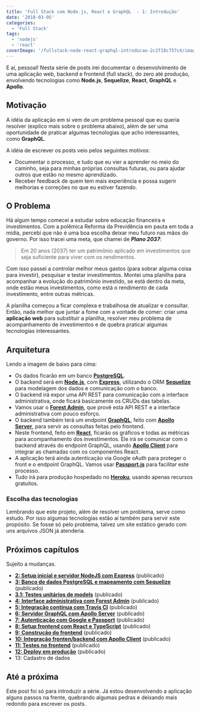 ```yaml
---
title: 'Full Stack com Node.js, React e GraphQL  - 1: Introdução'
date: '2018-03-05'
categories:
  - 'Full Stack'
tags:
  - 'nodejs'
  - 'react'
coverImage: '/fullstack-node-react-graphql-introducao-2c2f18c757c4/images/fullstack-1-1.png'
---
```


E aí, pessoal! Nesta série de posts irei documentar o desenvolvimento de uma aplicação web, backend e frontend (full stack), do zero até produção, envolvendo tecnologias como **Node.js**, **Sequelize**, **React**, **GraphQL** e **Apollo**.

<PostImage
  src="/fullstack-node-react-graphql-introducao-2c2f18c757c4/images/fullstack-1-1-1024x558.png"
  width="1024"
  height="558"
  alt=""
/>

## Motivação

A idéia da aplicação em si vem de um problema pessoal que eu queria resolver (explico mais sobre o problema abaixo), além de ser uma oportunidade de praticar algumas tecnologias que acho interessantes, como **GraphQL**.

A idéia de escrever os posts veio pelos seguintes motivos:

- Documentar o processo, e tudo que eu vier a aprender no meio do caminho, seja para minhas próprias consultas futuras, ou para ajudar outros que estão no mesmo aprendizado.
- Receber feedback de quem tem mais experiência e possa sugerir melhorias e correções no que eu estiver fazendo.

## O Problema

Há algum tempo comecei a estudar sobre educação financeira e investimentos. Com a polêmica Reforma da Previdência em pauta em toda a mídia, percebi que não é uma boa escolha deixar meu futuro nas mãos do governo. Por isso tracei uma meta, que chamei de **_Plano 2037_**:

> Em 20 anos (2037) ter um patrimônio aplicado em investimentos que seja suficiente para viver com os rendimentos.

Com isso passei a controlar melhor meus gastos (para sobrar alguma coisa para investir), pesquisar e testar investimentos. Montei uma planilha para acompanhar a evolução do patrimônio investido, se está dentro da meta, onde estão meus investimentos, como está o rendimento de cada investimento, entre outras métricas.

A planilha começou a ficar complexa e trabalhosa de atualizar e consultar. Então, nada melhor que juntar a fome com a vontade de comer: criar uma **aplicação web** para substituir a planilha, resolver meu problema de acompanhamento de investimentos e de quebra praticar algumas tecnologias interessantes.

## Arquitetura

<PostImage
  src="/fullstack-node-react-graphql-introducao-2c2f18c757c4/images/fullstack-1-2.png"
  width="268"
  height="379"
  alt=""
/>

Lendo a imagem de baixo para cima:

- Os dados ficarão em um banco [**PostgreSQL**](https://www.postgresql.org/).
- O backend será em [**Node.js**](https://nodejs.org/), com [**Express**](https://expressjs.com/), utilizando o ORM [**Sequelize**](http://docs.sequelizejs.com/) para modelagem dos dados e comunicação com o banco.
- O backend irá expor uma API REST para comunicação com a interface administrativa, onde ficará basicamente os CRUDs das tabelas.
- Vamos usar o [**Forest Admin**](https://www.forestadmin.com/), que provê esta API REST e a interface administrativa com pouco esforço.
- O backend também terá um endpoint [**GraphQL**](http://graphql.org/), feito com [**Apollo Server**](https://www.apollographql.com/docs/apollo-server/), para servir as consultas feitas pelo frontend.
- Neste frontend, feito em [**React**](https://reactjs.org/), ficarão os gráficos e todas as métricas para acompanhamento dos investimentos. Ele irá se comunicar com o backend através do endpoint GraphQL, usando [**Apollo Client**](https://www.apollographql.com/client/) para integrar as chamadas com os componentes React.
- A aplicação terá ainda autenticação via Google oAuth para proteger o front e o endpoint GraphQL. Vamos usar [**Passport.js**](http://www.passportjs.org/) para facilitar este processo.
- Tudo irá para produção hospedado no [**Heroku**](https://heroku.com), usando apenas recursos gratuitos.

### Escolha das tecnologias

Lembrando que este projeto, além de resolver um problema, serve como estudo. Por isso algumas tecnologias estão aí também para servir este propósito. Se fosse só pelo problema, talvez um site estático gerado com uns arquivos JSON já atenderia.

## Próximos capítulos

Sujeito a mudanças.

- **[2: Setup inicial e servidor NodeJS com Express](../fullstack-node-react-graphql-express-b551b1a25ef3)** (publicado)
- **[3: Banco de dados PostgreSQL e mapeamento com Sequelize](../fullstack-node-react-graphql-postgresql-sequelize-11e646979b27)** (publicado)
- **[3.1: Testes unitários de models](../fullstack-node-react-graphql-testes-mocha-chai-eb5646e5b929)** (publicado)
- **[4: Interface administrativa com Forest Admin](../fullstack-node-react-forest-admin-e3b07c142f9a)** (publicado)
- **[5: Integração contínua com Travis CI](../fullstack-node-react-travis-ci-2caaee9ccbb5)** (publicado)
- **[6: Servidor GraphQL com Apollo Server](../fullstack-node-react-graphql-apollo-1a0559e0fc51)** (publicado)
- **[7: Autenticação com Google e Passport](../fullstack-node-react-graphql-autenticacao-passport)** (publicado)
- **[8: Setup frontend com React e TypeScript](/fullstack-node-js-react-graphql-typescript/)** (publicado)
- **[9: Construção do frontend](/fullstack-nodejs-react-graphql-9-material-ui-recharts/)** (publicado)
- **[10: Integração fronten/backend com Apollo Client](/fullstack-node-js-react-graphql-apollo-client/)** (publicado)
- **[11: Testes no frontend](/fullstack-11-testes-frontend-react-testing-library/)** (publicado)
- **[12: Deploy em produção](/fullstack-nodejs-react-graphql-12-deploy-producao-heroku/)** (publicado)
- 13: Cadastro de dados

## Até a próxima

Este post foi só para introduzir a série. Já estou desenvolvendo a aplicação alguns passos na frente, quebrando algumas pedras e deixando mais redondo para escrever os posts.
